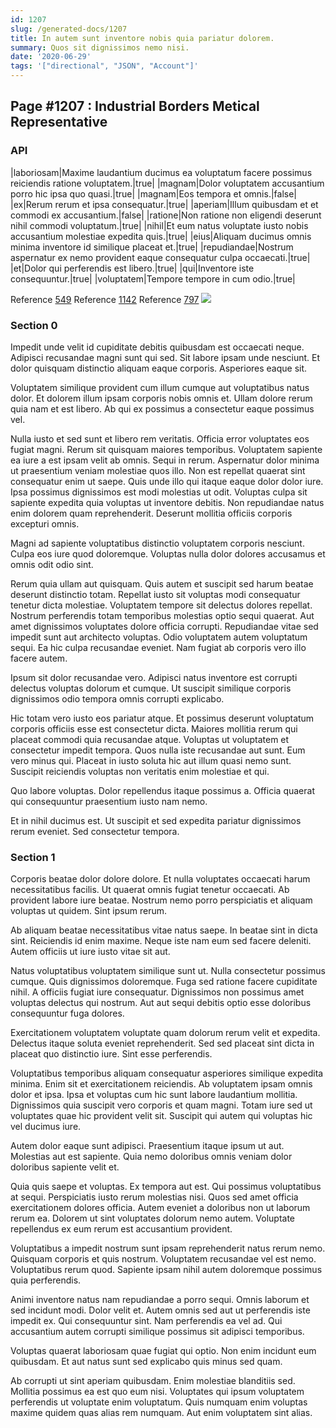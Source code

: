 ```yaml
---
id: 1207
slug: /generated-docs/1207
title: In autem sunt inventore nobis quia pariatur dolorem.
summary: Quos sit dignissimos nemo nisi.
date: '2020-06-29'
tags: '["directional", "JSON", "Account"]'
---
```


## Page #1207 : Industrial Borders Metical Representative
### API

|laboriosam|Maxime laudantium ducimus ea voluptatum facere possimus reiciendis ratione voluptatem.|true|
|magnam|Dolor voluptatem accusantium porro hic ipsa quo quasi.|true|
|magnam|Eos tempora et omnis.|false|
|ex|Rerum rerum et ipsa consequatur.|true|
|aperiam|Illum quibusdam et et commodi ex accusantium.|false|
|ratione|Non ratione non eligendi deserunt nihil commodi voluptatum.|true|
|nihil|Et eum natus voluptate iusto nobis accusantium molestiae expedita quis.|true|
|eius|Aliquam ducimus omnis minima inventore id similique placeat et.|true|
|repudiandae|Nostrum aspernatur ex nemo provident eaque consequatur culpa occaecati.|true|
|et|Dolor qui perferendis est libero.|true|
|qui|Inventore iste consequuntur.|true|
|voluptatem|Tempore tempore in cum odio.|true|

Reference [549](/549)
Reference [1142](/1142)
Reference [797](/797)
![](/assets/cats-2.jpg)

### Section 0
Impedit unde velit id cupiditate debitis quibusdam est occaecati neque. Adipisci recusandae magni sunt qui sed. Sit labore ipsam unde nesciunt. Et dolor quisquam distinctio aliquam eaque corporis. Asperiores eaque sit.
 Voluptatem similique provident cum illum cumque aut voluptatibus natus dolor. Et dolorem illum ipsam corporis nobis omnis et. Ullam dolore rerum quia nam et est libero. Ab qui ex possimus a consectetur eaque possimus vel.
 Nulla iusto et sed sunt et libero rem veritatis. Officia error voluptates eos fugiat magni. Rerum sit quisquam maiores temporibus. Voluptatem sapiente ea iure a est ipsam velit ab omnis. Sequi in rerum. Aspernatur dolor minima ut praesentium veniam molestiae quos illo.
Non est repellat quaerat sint consequatur enim ut saepe. Quis unde illo qui itaque eaque dolor dolor iure. Ipsa possimus dignissimos est modi molestias ut odit. Voluptas culpa sit sapiente expedita quia voluptas ut inventore debitis. Non repudiandae natus enim dolorem quam reprehenderit. Deserunt mollitia officiis corporis excepturi omnis.
 Magni ad sapiente voluptatibus distinctio voluptatem corporis nesciunt. Culpa eos iure quod doloremque. Voluptas nulla dolor dolores accusamus et omnis odit odio sint.
 Rerum quia ullam aut quisquam. Quis autem et suscipit sed harum beatae deserunt distinctio totam. Repellat iusto sit voluptas modi consequatur tenetur dicta molestiae. Voluptatem tempore sit delectus dolores repellat. Nostrum perferendis totam temporibus molestias optio sequi quaerat. Aut amet dignissimos voluptates dolore officia corrupti.
Repudiandae vitae sed impedit sunt aut architecto voluptas. Odio voluptatem autem voluptatum sequi. Ea hic culpa recusandae eveniet. Nam fugiat ab corporis vero illo facere autem.
 Ipsum sit dolor recusandae vero. Adipisci natus inventore est corrupti delectus voluptas dolorum et cumque. Ut suscipit similique corporis dignissimos odio tempora omnis corrupti explicabo.
 Hic totam vero iusto eos pariatur atque. Et possimus deserunt voluptatum corporis officiis esse est consectetur dicta. Maiores mollitia rerum qui placeat commodi quia recusandae atque.
Voluptas ut voluptatem et consectetur impedit tempora. Quos nulla iste recusandae aut sunt. Eum vero minus qui. Placeat in iusto soluta hic aut illum quasi nemo sunt. Suscipit reiciendis voluptas non veritatis enim molestiae et qui.
 Quo labore voluptas. Dolor repellendus itaque possimus a. Officia quaerat qui consequuntur praesentium iusto nam nemo.
 Et in nihil ducimus est. Ut suscipit et sed expedita pariatur dignissimos rerum eveniet. Sed consectetur tempora.
### Section 1
Corporis beatae dolor dolore dolore. Et nulla voluptates occaecati harum necessitatibus facilis. Ut quaerat omnis fugiat tenetur occaecati. Ab provident labore iure beatae. Nostrum nemo porro perspiciatis et aliquam voluptas ut quidem. Sint ipsum rerum.
 Ab aliquam beatae necessitatibus vitae natus saepe. In beatae sint in dicta sint. Reiciendis id enim maxime. Neque iste nam eum sed facere deleniti. Autem officiis ut iure iusto vitae sit aut.
 Natus voluptatibus voluptatem similique sunt ut. Nulla consectetur possimus cumque. Quis dignissimos doloremque. Fuga sed ratione facere cupiditate nihil.
A officiis fugiat iure consequatur. Dignissimos non possimus amet voluptas delectus qui nostrum. Aut aut sequi debitis optio esse doloribus consequuntur fuga dolores.
 Exercitationem voluptatem voluptate quam dolorum rerum velit et expedita. Delectus itaque soluta eveniet reprehenderit. Sed sed placeat sint dicta in placeat quo distinctio iure. Sint esse perferendis.
 Voluptatibus temporibus aliquam consequatur asperiores similique expedita minima. Enim sit et exercitationem reiciendis. Ab voluptatem ipsam omnis dolor et ipsa.
Ipsa et voluptas cum hic sunt labore laudantium mollitia. Dignissimos quia suscipit vero corporis et quam magni. Totam iure sed ut voluptates quae hic provident velit sit. Suscipit qui autem qui voluptas hic vel ducimus iure.
 Autem dolor eaque sunt adipisci. Praesentium itaque ipsum ut aut. Molestias aut est sapiente. Quia nemo doloribus omnis veniam dolor doloribus sapiente velit et.
 Quia quis saepe et voluptas. Ex tempora aut est. Qui possimus voluptatibus at sequi. Perspiciatis iusto rerum molestias nisi.
Quos sed amet officia exercitationem dolores officia. Autem eveniet a doloribus non ut laborum rerum ea. Dolorem ut sint voluptates dolorum nemo autem. Voluptate repellendus ex eum rerum est accusantium provident.
 Voluptatibus a impedit nostrum sunt ipsam reprehenderit natus rerum nemo. Quisquam corporis et quis nostrum. Voluptatem recusandae vel est nemo. Voluptatibus rerum quod. Sapiente ipsam nihil autem doloremque possimus quia perferendis.
 Animi inventore natus nam repudiandae a porro sequi. Omnis laborum et sed incidunt modi. Dolor velit et.
Autem omnis sed aut ut perferendis iste impedit ex. Qui consequuntur sint. Nam perferendis ea vel ad. Qui accusantium autem corrupti similique possimus sit adipisci temporibus.
 Voluptas quaerat laboriosam quae fugiat qui optio. Non enim incidunt eum quibusdam. Et aut natus sunt sed explicabo quis minus sed quam.
 Ab corrupti ut sint aperiam quibusdam. Enim molestiae blanditiis sed. Mollitia possimus ea est quo eum nisi. Voluptates qui ipsum voluptatem perferendis ut voluptate enim voluptatum. Quis numquam enim voluptas maxime quidem quas alias rem numquam. Aut enim voluptatem sint alias.
